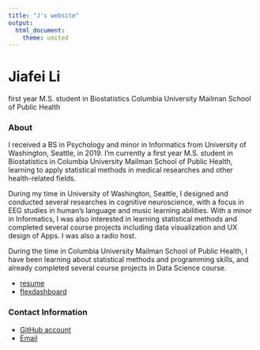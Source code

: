 ```yaml
---
title: "J's website"
output: 
  html_document:
    theme: united
---
```


# Jiafei Li

first year M.S. student in Biostatistics
Columbia University Mailman School of Public Health


### About

I received a BS in Psychology and minor in Informatics from University of Washington, Seattle, in 2019. I'm currently a first year M.S. student in Biostatistics in Columbia University Mailman School of Public Health, learning to apply statistical methods in medical researches and other health-related fields.  

During my time in University of Washington, Seattle, I designed and conducted several researches in cognitive neuroscience, with a focus in EEG studies in human's language and music learning abilities. With a minor in Informatics, I was also interested in learning statistical methods and completed several course projects including data visualization and UX design of Apps. I was also a radio host.

During the time in Columbia University Mailman School of Public Health, I have been learning about statistical methods and programming skills, and already completed several course projects in Data Science course.

* [resume](resume.html)
* [flexdashboard](flexdashboard.html)

### Contact Information
* [GitHub account](https://github.com/ljf123)
* [Email](jl5548@cumc.columbia.edu)